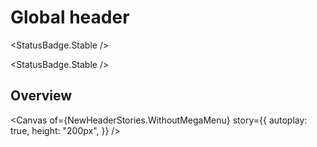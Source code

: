 
<Meta of={NewHeaderStories} />

# Global header

<StatusBadge.Stable />

<StatusBadge.Stable />

## Overview

<Canvas
  of={NewHeaderStories.WithoutMegaMenu} 
  story={{
    autoplay: true,
    height: "200px",
  }}
/>

<Controls of={NewHeaderStories.WithoutMegaMenu} />

